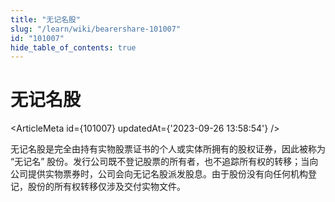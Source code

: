 ```yaml
---
title: "无记名股"
slug: "/learn/wiki/bearershare-101007"
id: "101007"
hide_table_of_contents: true
---
```



# 无记名股

<ArticleMeta id={101007} updatedAt={'2023-09-26 13:58:54'} />
<div className='border-solid border-b border-t-0 my-4 border-[var(--ifm-color-gray-300)]' />

无记名股是完全由持有实物股票证书的个人或实体所拥有的股权证券，因此被称为 “无记名” 股份。发行公司既不登记股票的所有者，也不追踪所有权的转移；当向公司提供实物票券时，公司会向无记名股派发股息。由于股份没有向任何机构登记，股份的所有权转移仅涉及交付实物文件。
